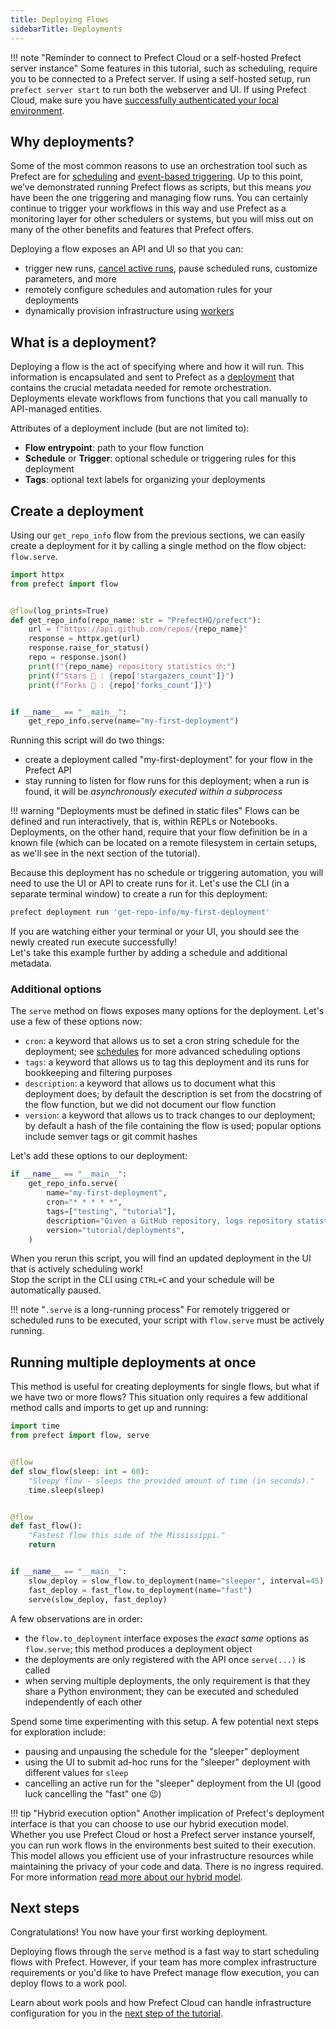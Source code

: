 ```yaml
---
title: Deploying Flows
sidebarTitle: Deployments
---
```


!!! note "Reminder to connect to Prefect Cloud or a self-hosted Prefect server instance"
    Some features in this tutorial, such as scheduling, require you to be connected to a Prefect server.
    If using a self-hosted setup, run `prefect server start` to run both the webserver and UI.
    If using Prefect Cloud, make sure you have [successfully authenticated your local environment](/2.16.9/cloud/cloud-quickstart/).

## Why deployments?

Some of the most common reasons to use an orchestration tool such as Prefect are for [scheduling](/2.16.9/concepts/schedules/) and [event-based triggering](/2.16.9/concepts/automations/).
Up to this point, we’ve demonstrated running Prefect flows as scripts, but this means *you* have been the one triggering and managing flow runs.
You can certainly continue to trigger your workflows in this way and use Prefect as a monitoring layer for other schedulers or systems, but you will miss out on many of the other benefits and features that Prefect offers.

Deploying a flow exposes an API and UI so that you can:

- trigger new runs, [cancel active runs](/2.16.9/concepts/flows/#cancel-a-flow-run), pause scheduled runs, customize parameters, and more
- remotely configure schedules and automation rules for your deployments
- dynamically provision infrastructure using [workers](/2.16.9/tutorials/workers/)

## What is a deployment?

Deploying a flow is the act of specifying where and how it will run.
This information is encapsulated and sent to Prefect as a [deployment](/2.16.9/concepts/deployments/) that contains the crucial metadata needed for remote orchestration.
Deployments elevate workflows from functions that you call manually to API-managed entities.

Attributes of a deployment include (but are not limited to):

- __Flow entrypoint__: path to your flow function
- __Schedule__ or __Trigger__: optional schedule or triggering rules for this deployment
- __Tags__: optional text labels for organizing your deployments

## Create a deployment

Using our `get_repo_info` flow from the previous sections, we can easily create a deployment for it by calling a single method on the flow object: `flow.serve`.

```python hl_lines="16-17" title="repo_info.py"
import httpx
from prefect import flow


@flow(log_prints=True)
def get_repo_info(repo_name: str = "PrefectHQ/prefect"):
    url = f"https://api.github.com/repos/{repo_name}"
    response = httpx.get(url)
    response.raise_for_status()
    repo = response.json()
    print(f"{repo_name} repository statistics 🤓:")
    print(f"Stars 🌠 : {repo['stargazers_count']}")
    print(f"Forks 🍴 : {repo['forks_count']}")


if __name__ == "__main__":
    get_repo_info.serve(name="my-first-deployment")
```

Running this script will do two things:

- create a deployment called "my-first-deployment" for your flow in the Prefect API
- stay running to listen for flow runs for this deployment; when a run is found, it will be *asynchronously executed within a subprocess*

!!! warning "Deployments must be defined in static files"
    Flows can be defined and run interactively, that is, within REPLs or Notebooks.
    Deployments, on the other hand, require that your flow definition be in a known file (which can be located on a remote filesystem in certain setups, as we'll see in the next section of the tutorial).  

Because this deployment has no schedule or triggering automation, you will need to use the UI or API to create runs for it.
Let's use the CLI (in a separate terminal window) to create a run for this deployment:

<div class="terminal">

```bash
prefect deployment run 'get-repo-info/my-first-deployment'
```

</div>

If you are watching either your terminal or your UI, you should see the newly created run execute successfully!  
Let's take this example further by adding a schedule and additional metadata.

### Additional options

The `serve` method on flows exposes many options for the deployment.
Let's use a few of these options now:

- `cron`: a keyword that allows us to set a cron string schedule for the deployment; see [schedules](/2.16.9/concepts/schedules/) for more advanced scheduling options
- `tags`: a keyword that allows us to tag this deployment and its runs for bookkeeping and filtering purposes
- `description`: a keyword that allows us to document what this deployment does; by default the description is set from the docstring of the flow function, but we did not document our flow function
- `version`: a keyword that allows us to track changes to our deployment; by default a hash of the file containing the flow is used; popular options include semver tags or git commit hashes

Let's add these options to our deployment:

```python
if __name__ == "__main__":
    get_repo_info.serve(
        name="my-first-deployment",
        cron="* * * * *",
        tags=["testing", "tutorial"],
        description="Given a GitHub repository, logs repository statistics for that repo.",
        version="tutorial/deployments",
    )
```

When you rerun this script, you will find an updated deployment in the UI that is actively scheduling work!  
Stop the script in the CLI using `CTRL+C` and your schedule will be automatically paused.

!!! note "`.serve` is a long-running process"
    For remotely triggered or scheduled runs to be executed, your script with `flow.serve` must be actively running.

## Running multiple deployments at once

This method is useful for creating deployments for single flows, but what if we have two or more flows?  This situation only requires a few additional method calls and imports to get up and running:

```python hl_lines="2 18-20" title="multi_flow_deployment.py"
import time
from prefect import flow, serve


@flow
def slow_flow(sleep: int = 60):
    "Sleepy flow - sleeps the provided amount of time (in seconds)."
    time.sleep(sleep)


@flow
def fast_flow():
    "Fastest flow this side of the Mississippi."
    return


if __name__ == "__main__":
    slow_deploy = slow_flow.to_deployment(name="sleeper", interval=45)
    fast_deploy = fast_flow.to_deployment(name="fast")
    serve(slow_deploy, fast_deploy)
```

A few observations are in order:

- the `flow.to_deployment` interface exposes the *exact same* options as `flow.serve`; this method produces a deployment object
- the deployments are only registered with the API once `serve(...)` is called
- when serving multiple deployments, the only requirement is that they share a Python environment; they can be executed and scheduled independently of each other

Spend some time experimenting with this setup.
A few potential next steps for exploration include:

- pausing and unpausing the schedule for the "sleeper" deployment
- using the UI to submit ad-hoc runs for the "sleeper" deployment with different values for `sleep`
- cancelling an active run for the "sleeper" deployment from the UI (good luck cancelling the "fast" one 😉)

!!! tip "Hybrid execution option"
    Another implication of Prefect's deployment interface is that you can choose to use our hybrid execution model.
    Whether you use Prefect Cloud or host a Prefect server instance yourself, you can run work flows in the environments best suited to their execution.
    This model allows you efficient use of your infrastructure resources while maintaining the privacy of your code and data.
    There is no ingress required.
    For more information [read more about our hybrid model](https://www.prefect.io/security/overview/#hybrid-model).

## Next steps

Congratulations! You now have your first working deployment.

Deploying flows through the `serve` method is a fast way to start scheduling flows with Prefect.
However, if your team has more complex infrastructure requirements or you'd like to have Prefect manage flow execution, you can deploy flows to a work pool.

Learn about work pools and how Prefect Cloud can handle infrastructure configuration for you in the [next step of the tutorial](/2.16.9/tutorial/work-pools/).
